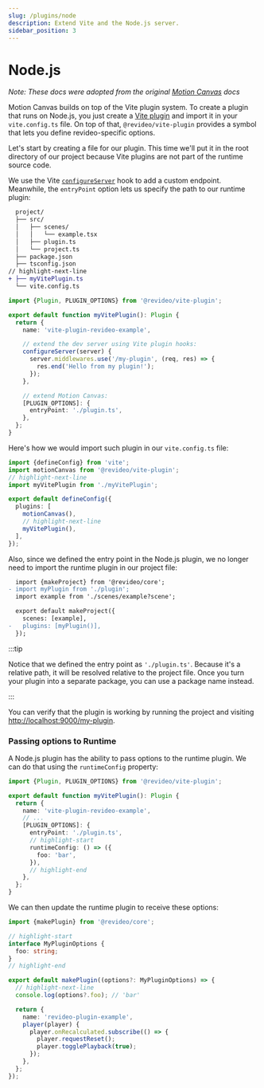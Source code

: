 ```yaml
---
slug: /plugins/node
description: Extend Vite and the Node.js server.
sidebar_position: 3
---
```


# Node.js

_Note: These docs were adopted from the original
[Motion Canvas](https://motioncanvas.io/docs/) docs_

<div className="row margin-bottom--md">
  <div className="col col--6">

Motion Canvas builds on top of the Vite plugin system. To create a plugin that
runs on Node.js, you just create a [Vite plugin][vite-plugin] and import it in
your `vite.config.ts` file. On top of that, `@revideo/vite-plugin` provides a
symbol that lets you define revideo-specific options.

Let's start by creating a file for our plugin. This time we'll put it in the
root directory of our project because Vite plugins are not part of the runtime
source code.

We use the Vite [`configureServer`][vite-configure-server] hook to add a custom
endpoint. Meanwhile, the `entryPoint` option lets us specify the path to our
runtime plugin:

  </div>
  <div className="col col--6">

```diff title="Project structure"
  project/
  ├── src/
  │   ├── scenes/
  │   │   └── example.tsx
  │   ├── plugin.ts
  │   └── project.ts
  ├── package.json
  ├── tsconfig.json
// highlight-next-line
+ ├── myVitePlugin.ts
  └── vite.config.ts
```

  </div>
</div>

```ts title="myVitePlugin.ts"
import {Plugin, PLUGIN_OPTIONS} from '@revideo/vite-plugin';

export default function myVitePlugin(): Plugin {
  return {
    name: 'vite-plugin-revideo-example',

    // extend the dev server using Vite plugin hooks:
    configureServer(server) {
      server.middlewares.use('/my-plugin', (req, res) => {
        res.end('Hello from my plugin!');
      });
    },

    // extend Motion Canvas:
    [PLUGIN_OPTIONS]: {
      entryPoint: './plugin.ts',
    },
  };
}
```

Here's how we would import such plugin in our `vite.config.ts` file:

```ts title="vite.config.ts"
import {defineConfig} from 'vite';
import motionCanvas from '@revideo/vite-plugin';
// highlight-next-line
import myVitePlugin from './myVitePlugin';

export default defineConfig({
  plugins: [
    motionCanvas(),
    // highlight-next-line
    myVitePlugin(),
  ],
});
```

Also, since we defined the entry point in the Node.js plugin, we no longer need
to import the runtime plugin in our project file:

```diff title="src/project.ts"
  import {makeProject} from '@revideo/core';
- import myPlugin from './plugin';
  import example from './scenes/example?scene';

  export default makeProject({
    scenes: [example],
-   plugins: [myPlugin()],
  });
```

:::tip

Notice that we defined the entry point as `'./plugin.ts'`. Because it's a
relative path, it will be resolved relative to the project file. Once you turn
your plugin into a separate package, you can use a package name instead.

:::

You can verify that the plugin is working by running the project and visiting
[http://localhost:9000/my-plugin](http://localhost:9000/my-plugin).

### Passing options to Runtime

A Node.js plugin has the ability to pass options to the runtime plugin. We can
do that using the `runtimeConfig` property:

```ts title="myVitePlugin.ts"
import {Plugin, PLUGIN_OPTIONS} from '@revideo/vite-plugin';

export default function myVitePlugin(): Plugin {
  return {
    name: 'vite-plugin-revideo-example',
    // ...
    [PLUGIN_OPTIONS]: {
      entryPoint: './plugin.ts',
      // highlight-start
      runtimeConfig: () => ({
        foo: 'bar',
      }),
      // highlight-end
    },
  };
}
```

We can then update the runtime plugin to receive these options:

```ts title="src/plugin.ts"
import {makePlugin} from '@revideo/core';

// highlight-start
interface MyPluginOptions {
  foo: string;
}
// highlight-end

export default makePlugin((options?: MyPluginOptions) => {
  // highlight-next-line
  console.log(options?.foo); // 'bar'

  return {
    name: 'revideo-plugin-example',
    player(player) {
      player.onRecalculated.subscribe(() => {
        player.requestReset();
        player.togglePlayback(true);
      });
    },
  };
});
```

[vite-plugin]: https://vitejs.dev/guide/api-plugin.html#authoring-a-plugin
[vite-configure-server]:
  https://vitejs.dev/guide/api-plugin.html#configureserver
